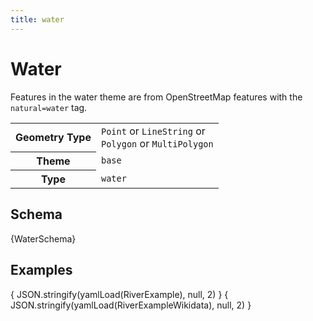 ```yaml
---
title: water
---
```





# Water

Features in the water theme are from OpenStreetMap features with the `natural=water` tag.

<table>
  <tr>
    <th>Geometry Type</th>
    <td>
      <code>Point</code> or <code>LineString</code> or <br />
      <code>Polygon</code> or <code>MultiPolygon</code>
    </td>
  </tr>
  <tr>
    <th>Theme</th>
    <td><code>base</code></td>
  </tr>
  <tr>
    <th>Type</th>
    <td><code>water</code></td>
  </tr>
</table>



## Schema

<Tabs>
  <TabItem value="browsable" label="Browsable" default>
    <JSONSchemaViewer schema={ yamlLoad(WaterSchema) } resolverOptions={ generateResolverOptions({remote: true, yamlBasePath: '/base'})}/>
  </TabItem>
  <TabItem value="yaml" label="YAML" default>
    <CodeBlock language="jsx">{WaterSchema}</CodeBlock>
  </TabItem>
</Tabs>

## Examples

<Tabs>
  <TabItem value="1" label="River Example" default>
    <CodeBlock language="json">{ JSON.stringify(yamlLoad(RiverExample), null, 2) }</CodeBlock>
  </TabItem>

  <TabItem value="2" label="Prominent River Example" default>
    <CodeBlock language="json">{ JSON.stringify(yamlLoad(RiverExampleWikidata), null, 2) }</CodeBlock>
  </TabItem>

</Tabs>
